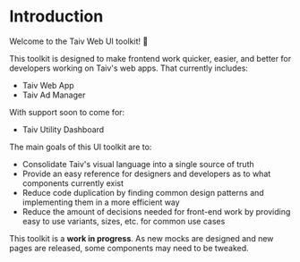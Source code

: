 
<Meta title="Getting Started/Introduction" />

# **Introduction**

Welcome to the Taiv Web UI toolkit! 👋

This toolkit is designed to make frontend work quicker, easier, and better for developers working on Taiv's web apps. That currently includes:

- Taiv Web App
- Taiv Ad Manager

With support soon to come for:

- Taiv Utility Dashboard

The main goals of this UI toolkit are to:

- Consolidate Taiv's visual language into a single source of truth
- Provide an easy reference for designers and developers as to what components currently exist
- Reduce code duplication by finding common design patterns and implementing them in a more efficient way
- Reduce the amount of decisions needed for front-end work by providing easy to use variants, sizes, etc. for common use cases

This toolkit is a **work in progress**. As new mocks are designed and new pages are released, some components may need to be tweaked.
